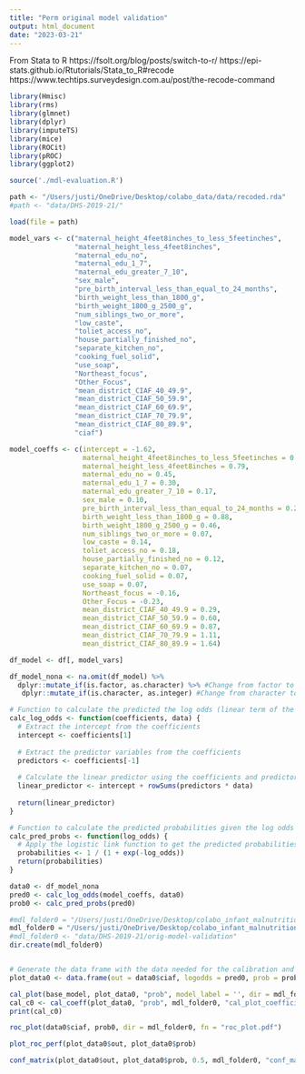 ```yaml
---
title: "Perm original model validation"
output: html_document
date: "2023-03-21"
---
```


From Stata to R
https://fsolt.org/blog/posts/switch-to-r/
https://epi-stats.github.io/Rtutorials/Stata_to_R#recode
https://www.techtips.surveydesign.com.au/post/the-recode-command


```r
library(Hmisc)
library(rms)
library(glmnet)
library(dplyr)
library(imputeTS)
library(mice)
library(ROCit)
library(pROC)
library(ggplot2)
```

```r
source('./mdl-evaluation.R')
```

```r
path <- "/Users/justi/OneDrive/Desktop/colabo_data/data/recoded.rda"
#path <- "data/DHS-2019-21/"

load(file = path)
```



```r
model_vars <- c("maternal_height_4feet8inches_to_less_5feetinches",
                "maternal_height_less_4feet8inches",
                "maternal_edu_no",
                "maternal_edu_1_7",
                "maternal_edu_greater_7_10",
                "sex_male",
                "pre_birth_interval_less_than_equal_to_24_months",
                "birth_weight_less_than_1800_g",
                "birth_weight_1800_g_2500_g",
                "num_siblings_two_or_more",
                "low_caste",
                "toliet_access_no",
                "house_partially_finished_no",
                "separate_kitchen_no",
                "cooking_fuel_solid",
                "use_soap",
                "Northeast_focus",
                "Other_Focus",
                "mean_district_CIAF_40_49.9",
                "mean_district_CIAF_50_59.9",
                "mean_district_CIAF_60_69.9",
                "mean_district_CIAF_70_79.9",
                "mean_district_CIAF_80_89.9",
                "ciaf")

model_coeffs <- c(intercept = -1.62,  
                  maternal_height_4feet8inches_to_less_5feetinches = 0.34, 
                  maternal_height_less_4feet8inches = 0.79,
                  maternal_edu_no = 0.45,
                  maternal_edu_1_7 = 0.30,
                  maternal_edu_greater_7_10 = 0.17,
                  sex_male = 0.10,
                  pre_birth_interval_less_than_equal_to_24_months = 0.23,
                  birth_weight_less_than_1800_g = 0.88,
                  birth_weight_1800_g_2500_g = 0.46,
                  num_siblings_two_or_more = 0.07,
                  low_caste = 0.14,
                  toliet_access_no = 0.18,
                  house_partially_finished_no = 0.12,
                  separate_kitchen_no = 0.07,
                  cooking_fuel_solid = 0.07,
                  use_soap = 0.07,
                  Northeast_focus = -0.16,
                  Other_Focus = -0.23,
                  mean_district_CIAF_40_49.9 = 0.29,
                  mean_district_CIAF_50_59.9 = 0.60,
                  mean_district_CIAF_60_69.9 = 0.87,
                  mean_district_CIAF_70_79.9 = 1.11,
                  mean_district_CIAF_80_89.9 = 1.64)

df_model <- df[, model_vars] 

df_model_nona <- na.omit(df_model) %>%
  dplyr::mutate_if(is.factor, as.character) %>% #Change from factor to character (some reason converting 0s and 1s to 1s and 2s)
   dplyr::mutate_if(is.character, as.integer) #Change from character to integer
```


```r
# Function to calculate the predicted the log odds (linear term of the model)
calc_log_odds <- function(coefficients, data) {
  # Extract the intercept from the coefficients
  intercept <- coefficients[1]
  
  # Extract the predictor variables from the coefficients
  predictors <- coefficients[-1]
  
  # Calculate the linear predictor using the coefficients and predictor values
  linear_predictor <- intercept + rowSums(predictors * data)
  
  return(linear_predictor)
}

# Function to calculate the predicted probabilities given the log odds
calc_pred_probs <- function(log_odds) {
  # Apply the logistic link function to get the predicted probabilities
  probabilities <- 1 / (1 + exp(-log_odds))
  return(probabilities)
}
```


```r
data0 <- df_model_nona
pred0 <- calc_log_odds(model_coeffs, data0)
prob0 <- calc_pred_probs(pred0)
```



```r
#mdl_folder0 = "/Users/justi/OneDrive/Desktop/colabo_infant_malnutrition/"
mdl_folder0 = "/Users/justi/OneDrive/Desktop/colabo_infant_malnutrition/"
#mdl_folder0 <- "data/DHS-2019-21/orig-model-validation"
dir.create(mdl_folder0)


# Generate the data frame with the data needed for the calibration and ROC plots
plot_data0 <- data.frame(out = data0$ciaf, logodds = pred0, prob = prob0)

cal_plot(base_model, plot_data0, "prob", model_label = '', dir = mdl_folder0, fn = "cal_plot.pdf")
cal_c0 <- cal_coeff(plot_data0, "prob", mdl_folder0, "cal_plot_coefficients.txt")
print(cal_c0)

roc_plot(data0$ciaf, prob0, dir = mdl_folder0, fn = "roc_plot.pdf")
```
```r
plot_roc_perf(plot_data0$out, plot_data0$prob)
```

```r
conf_matrix(plot_data0$out, plot_data0$prob, 0.5, mdl_folder0, "conf_matrix.txt")
```